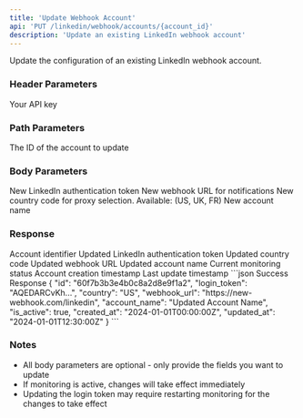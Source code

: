 ```yaml
---
title: 'Update Webhook Account'
api: 'PUT /linkedin/webhook/accounts/{account_id}'
description: 'Update an existing LinkedIn webhook account'
---
```


Update the configuration of an existing LinkedIn webhook account.

### Header Parameters

<ParamField header="x-api-key" type="string" required>
  Your API key
</ParamField>

### Path Parameters

<ParamField path="account_id" type="string" required>
  The ID of the account to update
</ParamField>

### Body Parameters

<ParamField body="login_token" type="string">
  New LinkedIn authentication token
</ParamField>

<ParamField body="webhook_url" type="string">
  New webhook URL for notifications
</ParamField>

<ParamField body="country" type="string">
  New country code for proxy selection. Available: (US, UK, FR)
</ParamField>

<ParamField body="account_name" type="string">
  New account name
</ParamField>

### Response

<ResponseField name="id" type="string">
  Account identifier
</ResponseField>

<ResponseField name="login_token" type="string">
  Updated LinkedIn authentication token
</ResponseField>

<ResponseField name="country" type="string">
  Updated country code
</ResponseField>

<ResponseField name="webhook_url" type="string">
  Updated webhook URL
</ResponseField>

<ResponseField name="account_name" type="string">
  Updated account name
</ResponseField>

<ResponseField name="is_active" type="boolean">
  Current monitoring status
</ResponseField>

<ResponseField name="created_at" type="string">
  Account creation timestamp
</ResponseField>

<ResponseField name="updated_at" type="string">
  Last update timestamp
</ResponseField>

<ResponseExample>
```json Success Response
{
  "id": "60f7b3b3e4b0c8a2d8e9f1a2",
  "login_token": "AQEDARCvKh...",
  "country": "US",
  "webhook_url": "https://new-webhook.com/linkedin",
  "account_name": "Updated Account Name",
  "is_active": true,
  "created_at": "2024-01-01T00:00:00Z",
  "updated_at": "2024-01-01T12:30:00Z"
}
```
</ResponseExample>

### Notes
- All body parameters are optional - only provide the fields you want to update
- If monitoring is active, changes will take effect immediately
- Updating the login token may require restarting monitoring for the changes to take effect
